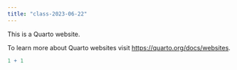 ```yaml
---
title: "class-2023-06-22"
---
```


This is a Quarto website.

To learn more about Quarto websites visit <https://quarto.org/docs/websites>.

```r
1 + 1
```
